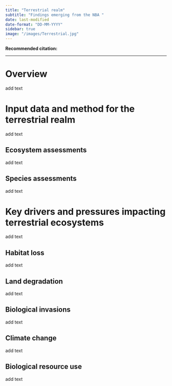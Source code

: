 ```yaml
---
title: "Terrestrial realm"
subtitle: "Findings emerging from the NBA "
date: last-modified
date-format: "DD-MM-YYYY"
sidebar: true
image: "/images/Terrestrial.jpg"  
---
```


**Recommended citation:**

------------------------------------------------------------------------

# Overview

add text

# Input data and method for the terrestrial realm

add text

## Ecosystem assessments

add text

## Species assessments

add text

# Key drivers and pressures impacting terrestrial ecosystems

add text

## Habitat loss

add text

## Land degradation

add text

## Biological invasions

add text

## Climate change

add text

## Biological resource use

add text
